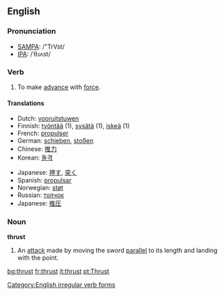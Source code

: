 ==English==
=== Pronunciation ===
*[[w:SAMPA|SAMPA]]: /"TrVst/
*[[w:IPA|IPA]]: /ˈθɹʌst/

===Verb===
{{irregverb|'''to thrust'''|'''[[thrusts]]'''|'''thrust'''|'''thrust'''|'''[[thrusting]]'''}}

# To make [[advance]] with [[force]].

====Translations ====
{{top}}
*Dutch: [[vooruitstuwen]]
*Finnish: [[työntää]] (1), [[sysätä]] (1), [[iskeä]] (1)
*French: [[propulser]]
*German: [[schieben]], [[stoßen]]
*Chinese: [[推力]]
*Korean: [[돌격]]
{{mid}}
*Japanese: [[押す]], [[突く]]
*Spanish: [[propulsar]]
*Norwegian: [[støt]]
*Russian: [[толчок]]
*Japanese: [[推圧]]
{{bottom}}

===Noun===
'''thrust'''
# {{fencing}} An [[att]]ack made by moving the sword [[parallel]] to its length and landing with the point. 

[[Category:English irregular verb forms]]

[[bg:thrust]]
[[fr:thrust]]
[[it:thrust]]
[[pt:Thrust]]